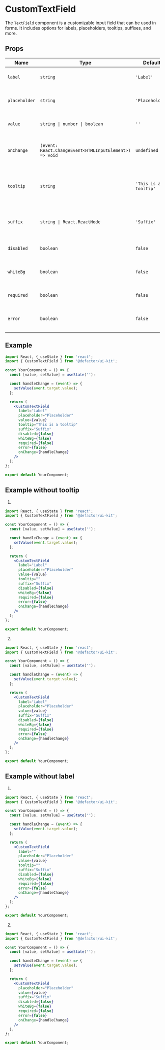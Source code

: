 
<Meta title="V2/FormElements/CustomTextField/Documentation" component={CustomTextField} />

# CustomTextField

The `TextField` component is a customizable input field that can be used in forms. It includes options for labels, placeholders, tooltips, suffixes, and more.

## Props

| Name       | Type                         | Default         | Description                                                       |
|------------|------------------------------|-----------------|-------------------------------------------------------------------|
| `label`    | `string`                     | `'Label'`       | The label for the text field.                                     |
| `placeholder` | `string`                  | `'Placeholder'` | The placeholder text for the text field.                          |
| `value`    | `string \| number \| boolean`| `''`            | The value of the text field.                                      |
| `onChange` | `(event: React.ChangeEvent<HTMLInputElement>) => void` | `undefined` | Function to call when the text field value changes.               |
| `tooltip`  | `string`                     | `'This is a tooltip'` | The text for the tooltip that appears next to the label.          |
| `suffix`   | `string \| React.ReactNode`  | `'Suffix'`      | The suffix to display at the end of the input field.              |
| `disabled` | `boolean`                    | `false`         | Whether the text field is disabled.                               |
| `whiteBg`  | `boolean`                    | `false`         | Whether the text field has a white background.                    |
| `required` | `boolean`                    | `false`         | Whether the text field is required.                               |
| `error`    | `boolean`                    | `false`         | Whether the text field has an error.                              |

## Example

```jsx
import React, { useState } from 'react';
import { CustomTextField } from '@defactor/ui-kit';

const YourComponent = () => {
  const [value, setValue] = useState('');

  const handleChange = (event) => {
    setValue(event.target.value);
  };

  return (
    <CustomTextField
      label="Label"
      placeholder="Placeholder"
      value={value}
      tooltip="This is a tooltip"
      suffix="Suffix"
      disabled={false}
      whiteBg={false}
      required={false}
      error={false}
      onChange={handleChange}
    />
  );
};

export default YourComponent;

```
## Example without tooltip

1.

```jsx
import React, { useState } from 'react';
import { CustomTextField } from '@defactor/ui-kit';

const YourComponent = () => {
  const [value, setValue] = useState('');

  const handleChange = (event) => {
    setValue(event.target.value);
  };

  return (
    <CustomTextField
      label="Label"
      placeholder="Placeholder"
      value={value}
      tooltip=""
      suffix="Suffix"
      disabled={false}
      whiteBg={false}
      required={false}
      error={false}
      onChange={handleChange}
    />
  );
};

export default YourComponent;

```
2. 


```jsx
import React, { useState } from 'react';
import { CustomTextField } from '@defactor/ui-kit';

const YourComponent = () => {
  const [value, setValue] = useState('');

  const handleChange = (event) => {
    setValue(event.target.value);
  };

  return (
    <CustomTextField
      label="Label"
      placeholder="Placeholder"
      value={value}
      suffix="Suffix"
      disabled={false}
      whiteBg={false}
      required={false}
      error={false}
      onChange={handleChange}
    />
  );
};

export default YourComponent;

```
## Example without label

1.

```jsx
import React, { useState } from 'react';
import { CustomTextField } from '@defactor/ui-kit';

const YourComponent = () => {
  const [value, setValue] = useState('');

  const handleChange = (event) => {
    setValue(event.target.value);
  };

  return (
    <CustomTextField
      label=""
      placeholder="Placeholder"
      value={value}
      tooltip=""
      suffix="Suffix"
      disabled={false}
      whiteBg={false}
      required={false}
      error={false}
      onChange={handleChange}
    />
  );
};

export default YourComponent;

```
2. 


```jsx
import React, { useState } from 'react';
import { CustomTextField } from '@defactor/ui-kit';

const YourComponent = () => {
  const [value, setValue] = useState('');

  const handleChange = (event) => {
    setValue(event.target.value);
  };

  return (
    <CustomTextField
      placeholder="Placeholder"
      value={value}
      suffix="Suffix"
      disabled={false}
      whiteBg={false}
      required={false}
      error={false}
      onChange={handleChange}
    />
  );
};

export default YourComponent;

```

